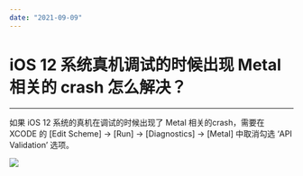 ```yaml
---
date: "2021-09-09"
---
```

# iOS 12 系统真机调试的时候出现 Metal 相关的 crash 怎么解决？
---

如果 iOS 12 系统的真机在调试的时候出现了 Metal 相关的crash，需要在 XCODE 的 [Edit Scheme] -> [Run] -> [Diagnostics] -> [Metal] 中取消勾选 ‘API Validation’ 选项。

<Frame width="512" height="auto" caption=""><Frame width="512" height="auto" caption=""><img src="https://doc-media.zego.im/sdk-doc/Pics/FAQ/iOS/metal_crash.png" /></Frame></Frame>


